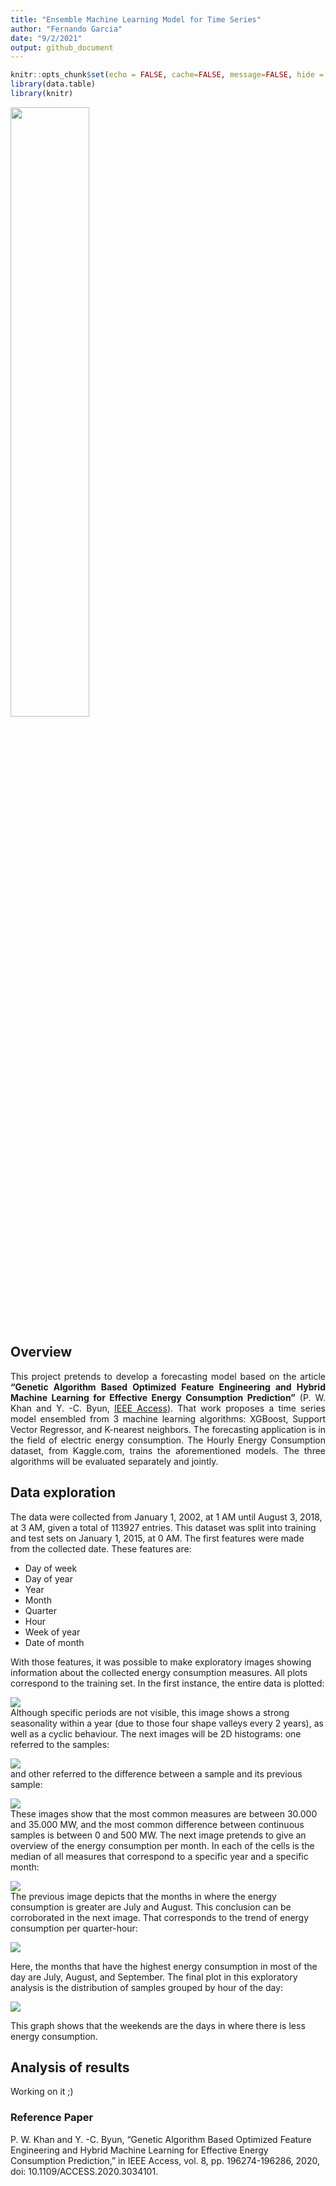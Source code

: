 ```yaml
---
title: "Ensemble Machine Learning Model for Time Series"
author: "Fernando Garcia"
date: "9/2/2021"
output: github_document
---
```


```r
knitr::opts_chunk$set(echo = FALSE, cache=FALSE, message=FALSE, hide = TRUE, warning = FALSE)
library(data.table)
library(knitr)
```

<img src="./imgs/prediccion_consumo_energia.png"
     height="50%" 
     width="50%"/>

## Overview
<div style="text-align: justify"> 
This project pretends to develop a forecasting model based on the article **“Genetic Algorithm Based Optimized Feature Engineering and Hybrid Machine Learning for Effective Energy Consumption Prediction”** (P. W. Khan and Y. -C. Byun, [IEEE Access](https://ieeexplore.ieee.org/stamp/stamp.jsp?arnumber=9240924)). That work proposes a time series model ensembled from 3 machine learning algorithms: XGBoost, Support Vector Regressor, and K-nearest neighbors. The forecasting application is in the field of electric energy consumption. The Hourly Energy Consumption dataset, from Kaggle.com, trains the aforementioned models. The three algorithms will be evaluated separately and jointly. 

</div>

## Data exploration
The data were collected from January 1, 2002, at 1 AM until August 3, 2018, at 3 AM, given a total of 113927 entries. This dataset was split into training and test sets on January 1, 2015, at 0 AM. The first features were made from the collected date. These features are:

- Day of week  
- Day of year  
- Year  
- Month  
- Quarter  
- Hour  
- Week of year  
- Date of month  

With those features, it was possible to make exploratory images showing information about the collected energy consumption measures. All plots correspond to the training set. In the first instance, the entire data is plotted:

![](./imgs/line_plot.png)  
Although specific periods are not visible, this image shows a strong seasonality within a year (due to those four shape valleys every 2 years), as well as a cyclic behaviour. The next images will be 2D histograms: one referred to the samples:  

![](./imgs/histogram.png)  
and other referred to the difference between a sample and its previous sample:  

![](./imgs/diff_histogram.png)  
These images show that the most common measures are between 30.000 and 35.000 MW, and the most common difference between continuous samples is between 0 and 500 MW. The next image pretends to give an overview of the energy consumption per month. In each of the cells is the median of all measures that correspond to a specific year and a specific month:    

![](./imgs/imshow.png)  
The previous image depicts that the months in where the energy consumption is greater are July and August. This conclusion can be corroborated in the next image. That corresponds to the trend of energy consumption per quarter-hour:  

![](./imgs/2D_lines.png)  

Here, the months that have the highest energy consumption in most of the day are July, August, and September. The final plot in this exploratory analysis is the distribution of samples grouped by hour of the day:

![](./imgs/boxplot.png)

This graph shows that the weekends are the days in where there is less energy consumption.

## Analysis of results
Working on it ;)
 
### Reference Paper  
P. W. Khan and Y. -C. Byun, "Genetic Algorithm Based Optimized Feature Engineering and Hybrid Machine Learning for Effective Energy Consumption Prediction," in IEEE Access, vol. 8, pp. 196274-196286, 2020, doi: 10.1109/ACCESS.2020.3034101.
